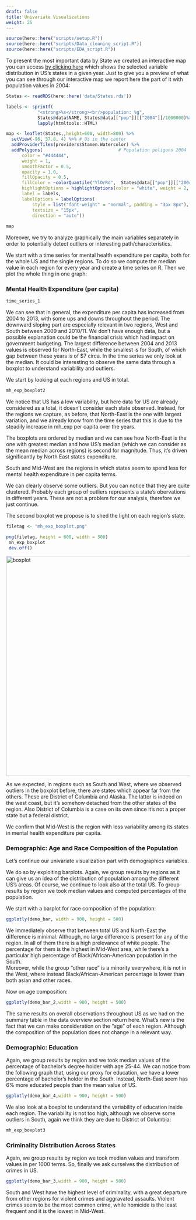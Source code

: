 ```yaml
---
draft: false
title: Univariate Visualizations
weight: 25
---
```

```r
source(here::here("scripts/setup.R"))
source(here::here("scripts/Data_cleaning_script.R"))
source(here::here("scripts/EDA_script.R"))
```



To present the most important data by State we created an interactive map you can access [by clicking here](https://lorenzomezzini.shinyapps.io/interactive_map/) which shows the selected variable distribution in US's states in a given year. Just to give you a preview of what you can see through our interactive map we report here the part of it with population values in 2004:

```r
States <- readRDS(here::here('data/States.rds'))

labels <- sprintf(
            "<strong>%s</strong><br/>population: %g",
            States@data$NAME, States@data[["pop"]][["2004"]]/1000000)%>% 
            lapply(htmltools::HTML)

map <- leaflet(States,,height=600, width=800) %>%
  setView(-96, 37.8, 4) %>% # Us in the center
  addProviderTiles(providers$Stamen.Watercolor) %>%
  addPolygons(                             # Population poligons 2004
      color = "#444444", 
      weight = 1, 
      smoothFactor = 0.5,
      opacity = 1.0, 
      fillOpacity = 0.5,
      fillColor = ~colorQuantile("YlOrRd",  States@data[["pop"]][["2004"]]/1000000)( States@data[["pop"]][["2004"]]/1000000),
      highlightOptions = highlightOptions(color = "white", weight = 2, bringToFront = TRUE),
      label = labels,
      labelOptions = labelOptions(
          style = list("font-weight" = "normal", padding = "3px 8px"),
          textsize = "15px",
          direction = "auto"))
    
map
```

Moreover, we try to analyze graphically the main variables separately in order to potentially detect outliers or interesting path/characteristics.

We start with a time series for mental health expenditure per capita, both for the whole US and the single regions. To do so we compute the median value in each region for every year and create a time series on R. Then we plot the whole thing in one graph: 

### Mental Health Expenditure (per capita)

```r
time_series_1
```

We can see that in general, the expenditure per capita has increased from 2004 to 2013, with some ups and downs throughout the period. The downward sloping part are especially relevant in two regions, West and South between 2009 and 2010/11. We don't have enough data, but a possible explanation could be the financial crisis which had impact on government budgeting. The largest difference between 2004 and 2013 values is observed for North-East, while the smallest is for South, of which gap between these years is of $7 circa.
In the time series we only look at the median. It could be interesting to observe the same data through a boxplot to understand variability and outliers.

We start by looking at each regions and US in total.

```r
mh_exp_boxplot2
```

We notice that US has a low variability, but here data for US are already considered as a total, it doesn't consider each state observed. 
Instead, for the regions we capture, as before, that North-East is the one with largest variation, and we already know from the time series that this is due to the steadily increase in mh_exp per capita over the years. 

The boxplots are ordered by median and we can see how North-East is the one with greatest median and how US's median (which we can consider as the mean median across regions) is second for magnitude. Thus, it's driven significantly by North East states expenditure. 

South and Mid-West are the regions in which states seem to spend less for mental health expenditure in per capita terms. 

We can clearly observe some outliers. But you can notice that they are quite clustered. Probably each group of outliers represents a state's obervations in different years. These are not a problem for our analysis, therefore we just continue.

The second boxplot we propose is to shed the light on each region's state.


```r
filetag <- "mh_exp_boxplot.png"

png(filetag, height = 600, width = 500)
 mh_exp_boxplot
 dev.off()
```

<p> <img src = "https://group15-finalproject.netlify.app/eda/mh_exp_boxplot.png" alt="boxplot" style="width:600px;height:600px;" alt="centered image"/></p>

As we expected, in regions such as South and West, where we observed outliers in the boxplot before, there are states which appear far from the others. These are District of Columbia and Alaska. The latter is indeed on the west coast, but it's somehow detached from the other states of the region. Also District of Columbia is a case on its own since it's not a proper state but a federal district. 

We confirm that Mid-West is the region with less variability among its states in mental health expenditure per capita.

### Demographic: Age and Race Composition of the Population

Let's continue our univariate visualization part with demographics variables.

We do so by exploiting barplots. Again, we group results by regions as it can give us an idea of the distribution of population among the different US's areas. Of course, we continue to look also at the total US.
To group results by region we took median values and computed percentages of the population.

We start with a barplot for race composition of the population:

```r
ggplotly(demo_bar, width = 900, height = 500)
```

We immediately observe that between total US and North-East the difference is minimal. Although, no large difference is present for any of the region. In all of them there is a high prelevance of white people. The percentage for them is the highest in Mid-West area, while there's a particular high percentage of Black/African-American population in the South. <br> Moreover, while the group "other race" is a minority everywhere, it is not in the West, where instead Black/African-American percentage is lower than both asian and other races.

Now on age composition:

```r
ggplotly(demo_bar_2,width = 900, height = 500)
```

The same results on overall observations throughout US as we had on the summary table in the data overview section return here.
What's new is the fact that we can make consideration on the "age" of each region. Although the composition of the population does not change in a relevant way. 

### Demographic: Education

Again, we group results by region and we took median values of the percentage of bachelor's degree holder with age 25-44.
We can notice from the following graph that, using our proxy for education, we have a lower percentage of bachelor's holder in the South. Instead, North-East seem has 6% more educated people than the mean value of US.

```r
ggplotly(demo_bar_4,width = 900, height = 500)
```

We also look at a boxplot to understand the variability of education inside each region. 
The variability is not too high, although we observe some outliers in South, again we think they are due to District of Columbia:

```r
mh_exp_boxplot3
```


### Criminality Distribution Across States

Again, we group results by region we took median values and transform values in per 1000 terms. 
So, finally we ask ourselves the distribution of crimes in US.

```r
ggplotly(demo_bar_3,width = 900, height = 500)
```

South and West have the highest level of criminality, with a great departure from other regions for violent crimes and aggravated assaults. 
Violent crimes seem to be the most common crime, while homicide is the least frequent and it is the lowest in Mid-West.

